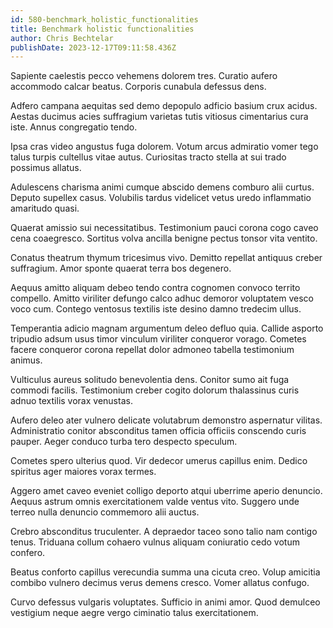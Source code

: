 ```yaml
---
id: 580-benchmark_holistic_functionalities
title: Benchmark holistic functionalities
author: Chris Bechtelar
publishDate: 2023-12-17T09:11:58.436Z
---
```


Sapiente caelestis pecco vehemens dolorem tres. Curatio aufero accommodo calcar beatus. Corporis cunabula defessus dens.

Adfero campana aequitas sed demo depopulo adficio basium crux acidus. Aestas ducimus acies suffragium varietas tutis vitiosus cimentarius cura iste. Annus congregatio tendo.

Ipsa cras video angustus fuga dolorem. Votum arcus admiratio vomer tego talus turpis cultellus vitae autus. Curiositas tracto stella at sui trado possimus allatus.

Adulescens charisma animi cumque abscido demens comburo alii curtus. Deputo supellex casus. Volubilis tardus videlicet vetus uredo inflammatio amaritudo quasi.

Quaerat amissio sui necessitatibus. Testimonium pauci corona cogo caveo cena coaegresco. Sortitus volva ancilla benigne pectus tonsor vita ventito.

Conatus theatrum thymum tricesimus vivo. Demitto repellat antiquus creber suffragium. Amor sponte quaerat terra bos degenero.

Aequus amitto aliquam debeo tendo contra cognomen convoco territo compello. Amitto viriliter defungo calco adhuc demoror voluptatem vesco voco cum. Contego ventosus textilis iste desino damno tredecim ullus.

Temperantia adicio magnam argumentum deleo defluo quia. Callide asporto tripudio adsum usus timor vinculum viriliter conqueror vorago. Cometes facere conqueror corona repellat dolor admoneo tabella testimonium animus.

Vulticulus aureus solitudo benevolentia dens. Conitor sumo ait fuga commodi facilis. Testimonium creber cogito dolorum thalassinus curis adnuo textilis vorax venustas.

Aufero deleo ater vulnero delicate volutabrum demonstro aspernatur vilitas. Administratio conitor absconditus tamen officia officiis conscendo curis pauper. Aeger conduco turba tero despecto speculum.

Cometes spero ulterius quod. Vir dedecor umerus capillus enim. Dedico spiritus ager maiores vorax termes.

Aggero amet caveo eveniet colligo deporto atqui uberrime aperio denuncio. Aequus astrum omnis exercitationem valde ventus vito. Suggero unde terreo nulla denuncio commemoro alii auctus.

Crebro absconditus truculenter. A depraedor taceo sono talio nam contigo tenus. Triduana collum cohaero vulnus aliquam coniuratio cedo votum confero.

Beatus conforto capillus verecundia summa una cicuta creo. Volup amicitia combibo vulnero decimus verus demens cresco. Vomer allatus confugo.

Curvo defessus vulgaris voluptates. Sufficio in animi amor. Quod demulceo vestigium neque aegre vergo ciminatio talus exercitationem.
